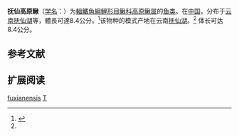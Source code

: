 {{Speciesbox
| name = 抚仙高原鳅
| status = NE
| status_system = IUCN3.1
| image = 
| genus = Triplophysa
| species = fuxianensis
| authority = [[杨君兴|Yang]] et [[褚新洛|Chu]], 1990<ref name='id6383'>{{cite web| url =http://www.bioinfo.cn/db05/BjdwSpecies.php?action=view&id=6383| title =抚仙高原鳅| work =中国动物物种编目数据库| publisher =中国科学院微生物研究所| author =中国科学院动物研究所| accessdate =2009-04-11| deadurl =yes| archiveurl =https://web.archive.org/web/20160305033628/http://www.bioinfo.cn/db05/BjdwSpecies.php?action=view&id=6383| archivedate =2016-03-05}}</ref>
}}

'''抚仙高原鳅'''（[[学名|学名]]：{{lang|la|''Triplophysa fuxianensis''}}）为[[輻鰭魚綱|輻鰭魚綱]][[鲤形目|鲤形目]][[鳅科|鳅科]][[高原鳅属|高原鳅属]]的[[鱼类|鱼类]]。在[[中国|中国]]，分布于[[云南|云南]][[抚仙湖|抚仙湖]]等，體長可達8.4公分。<ref>{{cite web|url=http://wpbp.sinica.edu.tw/Summary/SpeciesSummary.php?id=52589&lang=chinese|title=Triplophysa fuxianensis|access-date=2022-04-30|archive-date=2022-04-30|archive-url=https://web.archive.org/web/20220430085124/http://wpbp.sinica.edu.tw/Summary/SpeciesSummary.php?id=52589&lang=chinese}}</ref>该物种的模式产地在云南[[抚仙湖|抚仙湖]]。<ref name='id6383'/> 体长可达8.4公分。

== 参考文献 ==
{{reflist}}

== 扩展阅读 ==
{{refbegin}}
{{wikispecies-inline|Triplophysa fuxianensis|抚仙高原鳅}}
{{refend}}
{{Taxonbar|from=Q1040960}}

[[Category:高原鳅属|fuxianensis]]
[[Category:1990年描述的魚類|T]]


{{鯉形目小作品}}